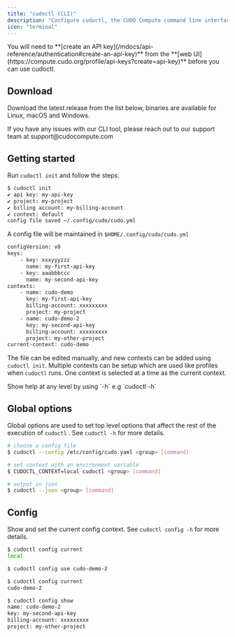 ```yaml
---
title: "cudoctl (CLI)"
description: "Configure cudoctl, the CUDO Compute command line interface"
icon: "terminal"
---
```


<Note>
You will need to **[create an API key](/mdocs/api-reference/authentication#create-an-api-key)** from the **[web UI](https://compute.cudo.org/profile/api-keys?create=api-key)** before you can use cudoctl.
</Note>

## Download

Download the latest release from the list below, binaries are available for Linux, macOS and Windows.


<CliToolTable/>


<Note>
If you have any issues with our CLI tool, please reach out to our support team at support@cudocompute.com
</Note>

## Getting started

Run `cudoctl init` and follow the steps.

```bash
$ cudoctl init
✔ api key: my-api-key
✔ project: my-project
✔ billing account: my-billing-account
✔ context: default
config file saved ~/.config/cudo/cudo.yml
```

A config file will be maintained in `$HOME/.config/cudo/cudo.yml`

```bash
configVersion: v0
keys:
    - key: xxxyyyzzz
      name: my-first-api-key
    - key: aaabbbccc
      name: my-second-api-key
contexts:
    - name: cudo-demo
      key: my-first-api-key
      billing-account: xxxxxxxxx
      project: my-project
    - name: cudo-demo-2
      key: my-second-api-key
      billing-account: xxxxxxxxx
      project: my-other-project
current-context: cudo-demo
```

The file can be edited manually, and new contexts can be added using `cudoctl init`. Multiple contexts can be setup which are used like profiles when `cudoctl` runs. One context is selected at a time as the current context.

<Note>
Show help at any level by using `-h` e.g `cudoctl -h`
</Note>

## Global options

Global options are used to set top level options that affect the rest of the execution of `cudoctl` . See `cudoctl -h` for more details.

```bash {{ title: 'Examples' }}
# choose a config file
$ cudoctl --config /etc/config/cudo.yaml <group> [command]

# set context with an environment variable
$ CUDOCTL_CONTEXT=local cudoctl <group> [command]

# output in json
$ cudoctl --json <group> [command]
```

## Config

Show and set the current config context. See `cudoctl config -h` for more details.

```bash {{ title: 'Examples' }}
$ cudoctl config current
local

$ cudoctl config use cudo-demo-2

$ cudoctl config current
cudo-demo-2

$ cudoctl config show
name: cudo-demo-2
key: my-second-api-key
billing-account: xxxxxxxxx
project: my-other-project
```
